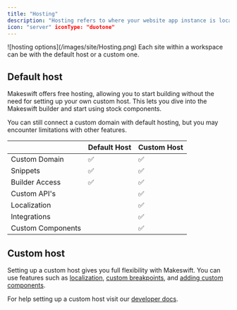 ```yaml
---
title: "Hosting"
description: "Hosting refers to where your website app instance is located. You can either use Makeswift's **default host** or create your own **custom host**. You'll choose which to use when logging into Makeswift for the first time or when creating a new site in a workspace."
icon: "server" iconType: "duotone"
---
```


<Frame>![hosting options](/images/site/Hosting.png)</Frame>

<Info>
  Each site within a workspace can be with the default host or a custom one.
</Info>

## Default host

Makeswift offers free hosting, allowing you to start building without the need for setting up your own custom host. This lets you dive into the Makeswift builder and start using stock components.

You can still connect a custom domain with default hosting, but you may encounter limitations with other features.

|                   | Default Host | Custom Host |
| ----------------- | ------------ | ----------- |
| Custom Domain     | ✅           | ✅          |
| Snippets          | ✅           | ✅          |
| Builder Access    | ✅           | ✅          |
| Custom API's      |              | ✅          |
| Localization      |              | ✅          |
| Integrations      |              | ✅          |
| Custom Components |              | ✅          |

## Custom host

Setting up a custom host gives you full flexibility with Makeswift. You can use features such as [localization](/product/localization), [custom breakpoints](/developer/reference/runtime/constructor#custom-breakpoints), and [adding custom components](/product/components).

For help setting up a custom host visit our [developer docs](/developer/app-router/installation).
